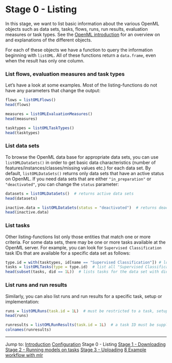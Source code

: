 Stage 0 - Listing
=================

In this stage, we want to list basic information about the various OpenML objects such as data sets, tasks, flows, runs, run results, evaluation measures or task types. See the [OpenML introduction](http://openml.org/guide) for an overview on and explanations of the different objects. 

For each of these objects we have a function to query the information beginning with `listOML`. All of these functions return a `data.frame`, even when the result has only one column.

### List flows, evaluation measures and task types
Let's have a look at some examples. Most of the listing-functions do not have any parameters that change the output:

```r
flows = listOMLFlows()
head(flows)

measures = listOMLEvaluationMeasures()
head(measures)

tasktypes = listOMLTaskTypes()
head(tasktypes)
```

### List data sets 
To browse the OpenML data base for appropriate data sets, you can use `listOMLDataSets()`
in order to get basic data characteristics (number of features/instances/classes/missing values etc.)
for each data set. By default, `listOMLDataSets()` returns only data sets that have an active
status on OpenML. If you need data sets that are either `"in_preparation"` or `"deactivated"`,
you can change the `status` parameter:

```r
datasets = listOMLDataSets()  # returns active data sets
head(datasets)

inactive.data = listOMLDataSets(status = "deactivated")  # returns deactivated data sets
head(inactive.data)
```

### List tasks
Other listing-functions list only those entities that match one or more criteria.
For some data sets, there may be one or more tasks available at the OpenML server.
For example, you can look for `Supervised Classification` task IDs that are available for a specific data set as follows:

```r
type.id = with(tasktypes, id[name == "Supervised Classification"]) # lookup id for "Supervised Classification" tasks
tasks = listOMLTasks(type = type.id)  # list all "Supervised Classification" tasks
head(subset(tasks, did == 1L))  # lists tasks for the data set with did == 1 (see: http://openml.org/d/1)
```

### List runs and run results
Similarly, you can also list runs and run results for a specific task, setup or implementation:

```r
runs = listOMLRuns(task.id = 1L)  # must be restricted to a task, setup and/or implementation ID
head(runs)

runresults = listOMLRunResults(task.id = 1L)  # a task ID must be supplied
colnames(runresults)
```


----------------------------------------------------------------------------------------------------
Jump to:
[Introduction](1-Introduction.md)
[Configuration](2-Configuration.md)
Stage 0 - Listing
[Stage 1 - Downloading](4-Stage-1-Downloading.md)
[Stage 2 - Running models on tasks](5-Stage-2-Running.md)
[Stage 3 - Uploading](6-Stage-3-Uploading.md)
[8 Example workflow with mlr](8-Example-workflow-with-mlr.md)

